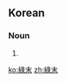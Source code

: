 ==Korean==
{{ko-hanjatab}}

===Noun===
{{ko-noun|hj|hangeul=녹말}}

# {{hanja form of|녹말|[[starch]]}}

[[ko:綠末]]
[[zh:綠末]]